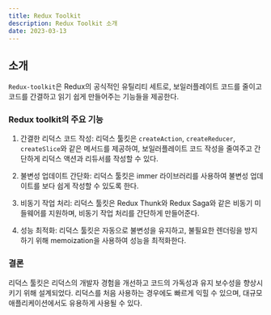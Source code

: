 ```yaml
---
title: Redux Toolkit
description: Redux Toolkit 소개
date: 2023-03-13
---
```


## 소개
`Redux-toolkit`은 Redux의 공식적인 유틸리티 세트로, 보일러플레이트 코드를 줄이고 코드를 간결하고 읽기 쉽게 만들어주는 기능들을 제공한다.

### Redux toolkit의 주요 기능

1. 간결한 리덕스 코드 작성: 리덕스 툴킷은 `createAction`, `createReducer`, `createSlice`와 같은 메서드를 제공하여, 보일러플레이트 코드 작성을 줄여주고 간단하게 리덕스 액션과 리듀서를 작성할 수 있다.

2. 불변성 업데이트 간단화: 리덕스 툴킷은 immer 라이브러리를 사용하여 불변성 업데이트를 보다 쉽게 작성할 수 있도록 한다.

3. 비동기 작업 처리: 리덕스 툴킷은 Redux Thunk와 Redux Saga와 같은 비동기 미들웨어를 지원하며, 비동기 작업 처리를 간단하게 만들어준다.

4. 성능 최적화: 리덕스 툴킷은 자동으로 불변성을 유지하고, 불필요한 렌더링을 방지하기 위해 memoization을 사용하여 성능을 최적화한다.

### 결론

리덕스 툴킷은 리덕스의 개발자 경험을 개선하고 코드의 가독성과 유지 보수성을 향상시키기 위해 설계되었다. 
리덕스를 처음 사용하는 경우에도 빠르게 익힐 수 있으며, 대규모 애플리케이션에서도 유용하게 사용될 수 있다.